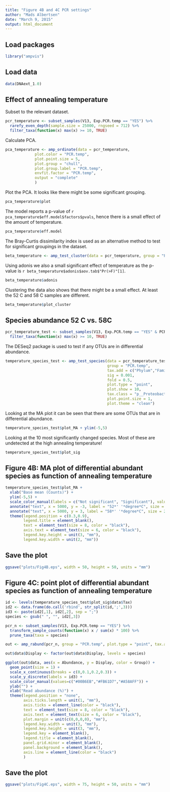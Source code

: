 ```yaml
---
title: "Figure 4B and 4C PCR settings"
author: "Mads Albertsen"
date: "March 9, 2015"
output: html_document
---
```


## Load packages
```r
library("ampvis")
```

## Load data
```r
data(DNAext_1.0)
```

## Effect of annealing temperature
Subset to the relevant dataset.
```r
pcr_temperature <- subset_samples(V13, Exp.PCR.temp == "YES") %>%
  rarefy_even_depth(sample.size = 25000, rngseed = 712) %>%
  filter_taxa(function(x) max(x) >= 10, TRUE)
```

Calculate PCA.
```r
pca_temperature <- amp_ordinate(data = pcr_temperature, 
             plot.color = "PCR.temp", 
             plot.point.size = 5,
             plot.group = "chull",
             plot.group.label = "PCR.temp",
             envfit.factor = "PCR.temp",
             output = "complete"
             ) 
```

Plot the PCA. It looks like there might be some significant grouping. 
```r
pca_temperature$plot
```

The model reports a p-value of `r pca_temperature$eff.model$factors$pvals`, hence there is a small effect of the amount of temperature.
```r
pca_temperature$eff.model
```

The Bray-Curtis dissimilarity index is used as an alternative method to test for significant groupings in the dataset. 
```r
beta_temperature <- amp_test_cluster(data = pcr_temperature, group = "PCR.temp", method = "bray", plot.color = "PCR.temp", plot.label = "PCR.temp")
```

Using adonis we also a small significant effect of temperature as the p-value is `r beta_temperature$adonis$aov.tab$"Pr(>F)"[1]`.
```r
beta_temperature$adonis
```

Clustering the data also shows that there might be a small effect. At least the 52 C and 58 C samples are different.
```r
beta_temperature$plot_cluster
```

## Species abundance 52 C vs. 58C
```r
pcr_temperature_test <- subset_samples(V13, Exp.PCR.temp == "YES" & PCR.temp != "56 C") %>%
  filter_taxa(function(x) max(x) >= 10, TRUE)
```

The DESeq2 package is used to test if any OTUs are in differential abundance.
```r
temperature_species_test <- amp_test_species(data = pcr_temperature_test, 
                                             group = "PCR.temp", 
                                             tax.add = c("Phylum","Family"), 
                                             sig = 0.001, 
                                             fold = 0.5, 
                                             plot.type = "point", 
                                             plot.show = 10, 
                                             tax.class = "p__Proteobacteria", 
                                             plot.point.size = 1, 
                                             plot.theme = "clean")
```

Looking at the MA plot it can be seen that there are some OTUs that are in differential abundance.
```r
temperature_species_test$plot_MA + ylim(-5,5)
```

Looking at the 10 most significantly changed species. Most of these are undetected at the high annealing temperature!
```r
temperature_species_test$plot_sig
```

## Figure 4B: MA plot of differential abundant species as function of annealing temperature
```r
temperature_species_test$plot_MA +
  xlab("Base mean (Counts)") +
  ylim(-5,5) +
  scale_color_manual(labels = c("Not significant", "Significant"), values=c("black", "red")) + 
  annotate("text", x = 5000, y = -3, label = "52*' '*degree*C", size = 2, size = 3, color = "#00B6EB", parse = T) +
  annotate("text", x = 5000, y = 3, label = "58*' '*degree*C", size = 2, size = 3, color = "#A58AFF", parse = T) +
  theme(legend.position = c(0.3,0.9),
        legend.title = element_blank(),
        text = element_text(size = 8, color = "black"),
        axis.text = element_text(size = 6, color = "black"),
        legend.key.height = unit(3, "mm"),
        legend.key.width = unit(2, "mm"))
```

## Save the plot
```r
ggsave("plots/Fig4B.eps", width = 50, height = 50, units = "mm")
```

## Figure 4C: point plot of differential abundant species as function of annealing temperature
```r
id <- levels(temperature_species_test$plot_sig$data$Tax)
id2 <- data.frame(do.call('rbind', str_split(id,';',3))) 
id3 <- paste(id2[,1], id2[,2], sep = ";")
species <- gsub(" ", "", id2[,3])

pcr_n <- subset_samples(V13, Exp.PCR.temp == "YES") %>%
  transform_sample_counts(function(x) x / sum(x) * 100) %>%
  prune_taxa(taxa = species)

out <- amp_rabund(pcr_n, group = "PCR.temp", plot.type = "point", tax.aggregate = "OTU", scale.seq = 100, output = "complete")

out$data$Display <- factor(out$data$Display, levels = species)

ggplot(out$data, aes(x = Abundance, y = Display, color = Group)) +
  geom_point(size = 1) +
  scale_x_continuous(breaks = c(0,0.1,0.2,0.3)) +
  scale_y_discrete(labels = id3) +
  scale_color_manual(values=c("#00B6EB","#FB61D7","#A58AFF")) +
  ylab("") +
  xlab("Read abundance (%)") +
  theme(legend.position = "none",
        axis.ticks.length = unit(1, "mm"),
        axis.ticks = element_line(color = "black"),
        text = element_text(size = 8, color = "black"),
        axis.text = element_text(size = 6, color = "black"),
        plot.margin = unit(c(0,0,0,0), "mm"),
        legend.key.width = unit(3, "mm"),
        legend.key.height = unit(3, "mm"),
        legend.key = element_blank(),
        legend.title = element_blank(),
        panel.grid.minor = element_blank(),
        panel.background = element_blank(),
        axis.line = element_line(color = "black")
        )
```

## Save the plot
```r
ggsave("plots/Fig4C.eps", width = 75, height = 50, units = "mm")
```